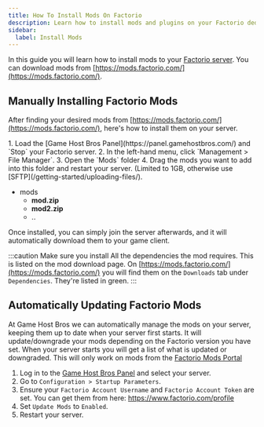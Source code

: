 ```yaml
---
title: How To Install Mods On Factorio
description: Learn how to install mods and plugins on your Factorio dedicated server.
sidebar:
  label: Install Mods
---
```


In this guide you will learn how to install mods to your [Factorio server](https://www.gamehostbros.com/factorio-server-hosting/). You can download mods from [https://mods.factorio.com/](https://mods.factorio.com/).

## Manually Installing Factorio Mods

After finding your desired mods from [https://mods.factorio.com/](https://mods.factorio.com/), here's how to install them on your server.

<Steps>
1. Load the [Game Host Bros Panel](https://panel.gamehostbros.com/) and `Stop` your Factorio server.
2. In the left-hand menu, click `Management > File Manager`.
3. Open the `Mods` folder
4. Drag the mods you want to add into this folder and restart your server. (Limited to 1GB, otherwise use [SFTP](/getting-started/uploading-files/).
   <FileTree>
   
   - mods
     - **mod.zip**
     - **mod2.zip**
     - ..
   </FileTree>
</Steps>

Once installed, you can simply join the server afterwards, and it will automatically download them to your game client.

:::caution
Make sure you install All the dependencies the mod requires. This is listed on the mod download page. On [https://mods.factorio.com/](https://mods.factorio.com/) you will find them on the `Downloads` tab under `Dependencies`. They're listed in green.
:::

## Automatically Updating Factorio Mods

At Game Host Bros we can automatically manage the mods on your server, keeping them up to date when your server first starts. It will update/downgrade your mods depending on the Factorio version you have set. When your server starts you will get a list of what is updated or downgraded. This will only work on mods from the [Factorio Mods Portal](https://mods.factorio.com/)

1. Log in to the [Game Host Bros Panel](https://panel.gamehostbros.com/) and select your server.
2. Go to `Configuration > Startup Parameters`.
3. Ensure your `Factorio Account Username` and `Factorio Account Token` are set. You can get them from here: https://www.factorio.com/profile
4. Set `Update Mods` to `Enabled`.
5. Restart your server.